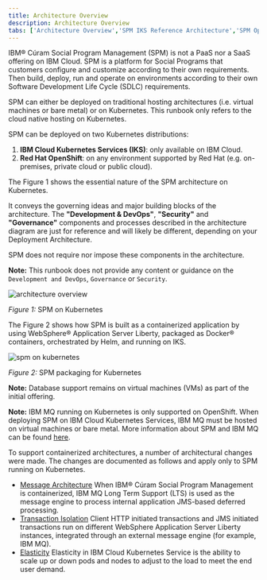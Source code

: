 ```yaml
---
title: Architecture Overview
description: Architecture Overview
tabs: ['Architecture Overview','SPM IKS Reference Architecture','SPM OpenShift Reference Architecture','Dev Workstation','Static Content']
---
```


IBM® Cúram Social Program Management (SPM) is not a PaaS nor a SaaS offering on IBM Cloud. SPM is a platform for Social Programs that customers configure and customize according to their own requirements.
Then build, deploy, run and operate on environments according to their own Software Development Life Cycle (SDLC) requirements.

SPM can either be deployed on traditional hosting architectures (i.e. virtual machines or bare metal) or on Kubernetes. This runbook only refers to the cloud native hosting on Kubernetes.

SPM can be deployed on two Kubernetes distributions:

1. **IBM Cloud Kubernetes Services (IKS)**: only available on IBM Cloud.
2. **Red Hat OpenShift**: on any environment supported by Red Hat (e.g. on-premises, private cloud or public cloud).

The Figure 1 shows the essential nature of the SPM architecture on Kubernetes.

It conveys the governing ideas and major building blocks of the architecture.
The **"Development & DevOps"**, **"Security"** and **"Governance"** components and processes described in the architecture diagram are just for reference and will likely be different, depending on your Deployment Architecture.

SPM does not require nor impose these components in the architecture.

<InlineNotification>

**Note:** This runbook does not provide any content or guidance on the `Development and DevOps`, `Governance` or `Security`.

</InlineNotification>

![architecture overview](../../../images/architecture-overview.png)
<Caption>

*Figure 1:* SPM on Kubernetes

</Caption>

The Figure 2 shows how SPM is built as a containerized application by using WebSphere® Application Server Liberty, packaged as Docker®
containers, orchestrated by Helm, and running on IKS.

![spm on kubernetes](../../../images/spm_on_kubernetes.png)
<Caption>

*Figure 2:* SPM packaging for Kubernetes

</Caption>

<InlineNotification>

**Note:** Database support remains on virtual machines (VMs) as part of the initial offering.

</InlineNotification>

<InlineNotification>

**Note:** IBM MQ running on Kubernetes is only supported on OpenShift. When deploying SPM on IBM Cloud Kubernetes Services, IBM MQ must be hosted on virtual machines or bare metal. More information about SPM and IBM MQ can be found [here](/supporting-infrastructure/mq/mq-overview).

</InlineNotification>

To support containerized architectures, a number of architectural changes were made. The changes are documented as follows and apply only to SPM running on
Kubernetes.

* [Message Architecture](https://www.ibm.com/docs/en/spm/8.0.2?topic=architecture-messaging)
  When IBM® Cúram Social Program Management is containerized, IBM MQ Long Term Support (LTS) is used as the message engine to process internal application
  JMS-based deferred processing.
* [Transaction Isolation](https://www.ibm.com/docs/en/spm/8.0.2?topic=architecture-transaction-isolation)
  Client HTTP initiated transactions and JMS initiated transactions run on different WebSphere Application Server Liberty instances, integrated through
  an external message engine (for example, IBM MQ).
* [Elasticity](https://www.ibm.com/docs/en/spm/8.0.2?topic=architecture-elasticity)
  Elasticity in IBM Cloud Kubernetes Service is the ability to scale up or down pods and nodes to adjust to the load to meet the end user demand.
